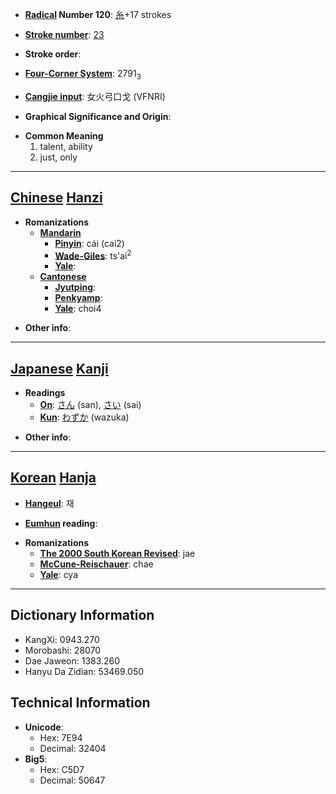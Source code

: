 * '''[[Wiktionary:Chinese radical index| Radical]] Number 120''': [[Wiktionary:Chinese radical index 糸|糸]]+17 strokes

* '''[[Wiktionary:Chinese total strokes index|Stroke number]]''': [[Wiktionary:Chinese total strokes index 23|23]]

* '''Stroke order''': 

* '''[[Wiktionary:Chinese four corner index|Four-Corner System]]''': 2791<sub>3</sub>

* '''[[Wiktionary:Chinese Cangjie index|Cangjie input]]''': 女火弓口戈 (VFNRI)

* '''Graphical Significance and Origin''': 

* '''Common Meaning'''
*#talent, ability
*# just, only


----

== [[Chinese]] [[Hanzi]] ==

* '''Romanizations'''
** '''[[Mandarin]]'''
*** '''[[Pinyin]]''': cái (cai2)
*** '''[[Wade-Giles]]''': ts'ai<sup>2</sup>
*** '''[[Yale]]''': 
** '''[[Cantonese]]'''
*** '''[[Jyutping]]''':
*** '''[[Penkyamp]]''': 
*** '''[[Yale]]''': choi4

* '''Other info''': 

----

== [[Japanese]] [[Kanji]] ==

* '''Readings'''
** '''[[On]]''': [[さん]] (san), [[さい]] (sai)
** '''[[Kun]]''': [[わずか]] (wazuka)

* '''Other info''':  

----

== [[Korean]] [[Hanja]] ==

* '''[[Hangeul]]''': 재

* '''[[Eumhun]] reading''': 

* '''Romanizations'''
** '''[[The 2000 South Korean Revised Romanization|The 2000 South Korean Revised]]''': jae
** '''[[McCune-Reischauer]]''': chae
** '''[[Yale]]''': cya

----

== Dictionary Information ==

* KangXi: 0943.270
* Morobashi: 28070
* Dae Jaweon: 1383.260
* Hanyu Da Zidian: 53469.050

== Technical Information ==

* '''Unicode''':
** Hex: 7E94
** Decimal: 32404
* '''Big5''':
** Hex: C5D7
** Decimal: 50647